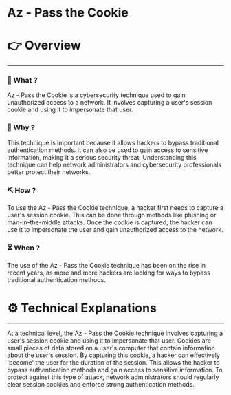 # Az - Pass the Cookie


# 👉 Overview

---

### 👀 What ?

Az - Pass the Cookie is a cybersecurity technique used to gain unauthorized access to a network. It involves capturing a user's session cookie and using it to impersonate that user.


### 🧐 Why ?

This technique is important because it allows hackers to bypass traditional authentication methods. It can also be used to gain access to sensitive information, making it a serious security threat. Understanding this technique can help network administrators and cybersecurity professionals better protect their networks.


### ⛏️ How ?

To use the Az - Pass the Cookie technique, a hacker first needs to capture a user's session cookie. This can be done through methods like phishing or man-in-the-middle attacks. Once the cookie is captured, the hacker can use it to impersonate the user and gain unauthorized access to the network.


### ⏳ When ?

The use of the Az - Pass the Cookie technique has been on the rise in recent years, as more and more hackers are looking for ways to bypass traditional authentication methods.


# ⚙️ Technical Explanations

---

At a technical level, the Az - Pass the Cookie technique involves capturing a user's session cookie and using it to impersonate that user. Cookies are small pieces of data stored on a user's computer that contain information about the user's session. By capturing this cookie, a hacker can effectively 'become' the user for the duration of the session. This allows the hacker to bypass authentication methods and gain access to sensitive information. To protect against this type of attack, network administrators should regularly clear session cookies and enforce strong authentication methods.
